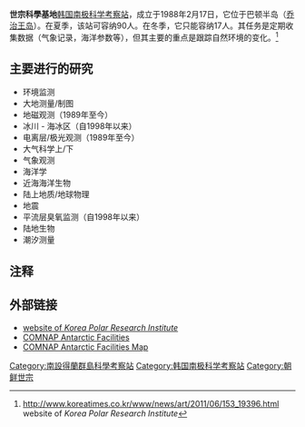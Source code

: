 {{coord|62|13|23.2|S|58|47|13.4|W|display=title}}
{{Infobox building
| name                 = 世宗科學基地
| native_name          =
| native_name_lang     =
| former_names         =
| alternate_names      =
| image                = 
| image_alt            =
| caption              = 
| altitude             = 
| building_type        =
| architectural_style  =
| structural_system    =
| cost                 =
| ren_cost             =
| client               =
| owner                =
| current_tenants      = 
| landlord             =
| location             =  [[乔治王岛|乔治王岛]] 
| address              =
| location_town        =
| location_country     =
| iso_region           =
| coordinates_display  = 
| latitude             =
| longitude            =
| coordinates          = 
| start_date           = 
| completion_date      = 
| inauguration_date    = 1988年
| renovation_date      =
| demolition_date      =
| destruction_date     =
| height               = 
| diameter             =
| antenna_spire        =
| roof                 =
| top_floor            =
| other_dimensions     = 
| floor_count          = 
| floor_area           = 
| seating_type         =
| seating_capacity     = 17 (冬季) 90 (夏季)
| elevator_count       =
| main_contractor      =
| architect            =
| architecture_firm    =
| structural_engineer  =
| services_engineer    =
| civil_engineer       =
| other_designers      =
| quantity_surveyor    =
| awards               =
| ren_architect        =
| ren_firm             =
| ren_str_engineer     =
| ren_serv_engineer    =
| ren_civ_engineer     =
| ren_oth_designers    =
| ren_qty_surveyor     =
| ren_awards           =
| url                  =
| references           = 
}}
{{Infobox Korean name
|hangul         = {{linktext|세종|과학|기지}}
|hanja          = {{linktext|世宗|科學|基地}}
|rr             = Sejong Gwahak Giji<ref>The [[Korean_language|Korean]] name means ''[[Sejong_the_Great|Sejong]] [[Science|Science]] Base'' literally. Its shorten name is '''Sejong Giji''' (literally, ''Sejong Base'').</ref>
|mr             = Sejong Kwahak Kiji
}}
'''世宗科學基地'''[[韩国|韩国]][[南极科学考察站|南极科学考察站]]，成立于1988年2月17日，它位于巴顿半岛（[[乔治王岛|乔治王岛]]）。在夏季，该站可容纳90人。在冬季，它只能容纳17人。其任务是定期收集数据（气象记录，海洋参数等），但其主要的重点是跟踪自然环境的变化。<ref>http://www.koreatimes.co.kr/www/news/art/2011/06/153_19396.html {{Wayback|url=http://www.koreatimes.co.kr/www/news/art/2011/06/153_19396.html |date=20160304193438 }} website of ''Korea Polar Research Institute''</ref>

==主要进行的研究==
*环境监测
*大地测量/制图
*地磁观测（1989年至今）
*冰川 - 海冰区（自1998年以来）
*电离层/极光观测（1989年至今）
*大气科学上/下
*气象观测
*海洋学
*近海海洋生物
*陆上地质/地球物理
*地震
*平流层臭氧监测（自1998年以来）
*陆地生物
*潮汐测量

==注释==
<references/>

==外部链接==
* [http://www.koreatimes.co.kr/www/news/art/2011/06/153_19396.html website of ''Korea Polar Research Institute''] {{Wayback|url=http://www.koreatimes.co.kr/www/news/art/2011/06/153_19396.html |date=20160304193438 }}
* [https://web.archive.org/web/20080424075823/http://www.comnap.aq/facilities COMNAP Antarctic Facilities]
* [https://web.archive.org/web/20110220115654/https://www.comnap.aq/publications/maps/comnap_map_edition5_a0_2009-07-24.pdf/view COMNAP Antarctic Facilities Map]

{{南極科學考察站}}
{{The Continent of Antarctica}}

[[Category:南設得蘭群島科學考察站|Category:南設得蘭群島科學考察站]]
[[Category:韩国南极科学考察站|Category:韩国南极科学考察站]]
[[Category:朝鲜世宗|Category:朝鲜世宗]]